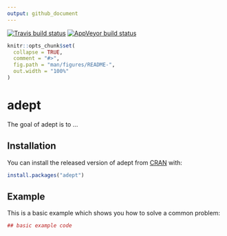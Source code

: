 ```yaml
---
output: github_document
---
```


[![Travis build status](https://travis-ci.com/martakarass/adept.svg?branch=master)](https://travis-ci.com/martakarass/adept)
[![AppVeyor build status](https://ci.appveyor.com/api/projects/status/github/martakarass/adept?branch=master&svg=true)](https://ci.appveyor.com/project/martakarass/adept)

<!-- README.md is generated from README.Rmd. Please edit that file -->

```r
knitr::opts_chunk$set(
  collapse = TRUE,
  comment = "#>",
  fig.path = "man/figures/README-",
  out.width = "100%"
)
```
# adept

The goal of adept is to ...

## Installation

You can install the released version of adept from [CRAN](https://CRAN.R-project.org) with:

``` r
install.packages("adept")
```

## Example

This is a basic example which shows you how to solve a common problem:

```r
## basic example code
```
